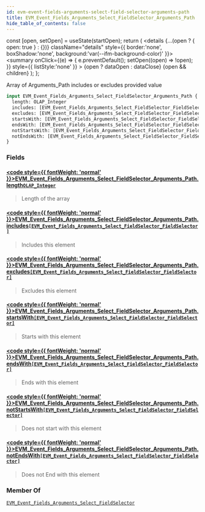 ```yaml
---
id: evm-event-fields-arguments-select-field-selector-arguments-path
title: EVM_Event_Fields_Arguments_Select_FieldSelector_Arguments_Path
hide_table_of_contents: false
---
```







  const [open, setOpen] = useState(startOpen);
  return (
    <details {...(open ? { open: true } : {})} className="details" style={{ border:'none', boxShadow:'none', background:'var(--ifm-background-color)' }}>
      <summary
        onClick={(e) => {
          e.preventDefault();
          setOpen((open) => !open);
        }}
        style={{ listStyle:'none' }}
      >
      {open ? dataOpen : dataClose}
      </summary>
      {open && children}
    </details>
  );
};










Array of Arguments_Path includes or excludes provided value


```graphql
input EVM_Event_Fields_Arguments_Select_FieldSelector_Arguments_Path {
  length: OLAP_Integer
  includes: [EVM_Event_Fields_Arguments_Select_FieldSelector_FieldSelector]
  excludes: [EVM_Event_Fields_Arguments_Select_FieldSelector_FieldSelector]
  startsWith: [EVM_Event_Fields_Arguments_Select_FieldSelector_FieldSelector]
  endsWith: [EVM_Event_Fields_Arguments_Select_FieldSelector_FieldSelector]
  notStartsWith: [EVM_Event_Fields_Arguments_Select_FieldSelector_FieldSelector]
  notEndsWith: [EVM_Event_Fields_Arguments_Select_FieldSelector_FieldSelector]
}
```




### Fields

#### [<code style={{ fontWeight: 'normal' }}>EVM_Event_Fields_Arguments_Select_FieldSelector_Arguments_Path.<b>length</b></code>](#)<Bullet />[`OLAP_Integer`](/docs/graphql-reference/inputs/olap-integer) <Badge class="badge badge--secondary" text="input"/> 
> 
> 
> Length of the array
> 

#### [<code style={{ fontWeight: 'normal' }}>EVM_Event_Fields_Arguments_Select_FieldSelector_Arguments_Path.<b>includes</b></code>](#)<Bullet />[`[EVM_Event_Fields_Arguments_Select_FieldSelector_FieldSelector]`](/docs/graphql-reference/inputs/evm-event-fields-arguments-select-field-selector-field-selector) <Badge class="badge badge--secondary" text="list"/> <Badge class="badge badge--secondary" text="input"/> 
> 
> 
> Includes this element
> 

#### [<code style={{ fontWeight: 'normal' }}>EVM_Event_Fields_Arguments_Select_FieldSelector_Arguments_Path.<b>excludes</b></code>](#)<Bullet />[`[EVM_Event_Fields_Arguments_Select_FieldSelector_FieldSelector]`](/docs/graphql-reference/inputs/evm-event-fields-arguments-select-field-selector-field-selector) <Badge class="badge badge--secondary" text="list"/> <Badge class="badge badge--secondary" text="input"/> 
> 
> 
> Excludes this element
> 

#### [<code style={{ fontWeight: 'normal' }}>EVM_Event_Fields_Arguments_Select_FieldSelector_Arguments_Path.<b>startsWith</b></code>](#)<Bullet />[`[EVM_Event_Fields_Arguments_Select_FieldSelector_FieldSelector]`](/docs/graphql-reference/inputs/evm-event-fields-arguments-select-field-selector-field-selector) <Badge class="badge badge--secondary" text="list"/> <Badge class="badge badge--secondary" text="input"/> 
> 
> 
> Starts with this element
> 

#### [<code style={{ fontWeight: 'normal' }}>EVM_Event_Fields_Arguments_Select_FieldSelector_Arguments_Path.<b>endsWith</b></code>](#)<Bullet />[`[EVM_Event_Fields_Arguments_Select_FieldSelector_FieldSelector]`](/docs/graphql-reference/inputs/evm-event-fields-arguments-select-field-selector-field-selector) <Badge class="badge badge--secondary" text="list"/> <Badge class="badge badge--secondary" text="input"/> 
> 
> 
> Ends with this element
> 

#### [<code style={{ fontWeight: 'normal' }}>EVM_Event_Fields_Arguments_Select_FieldSelector_Arguments_Path.<b>notStartsWith</b></code>](#)<Bullet />[`[EVM_Event_Fields_Arguments_Select_FieldSelector_FieldSelector]`](/docs/graphql-reference/inputs/evm-event-fields-arguments-select-field-selector-field-selector) <Badge class="badge badge--secondary" text="list"/> <Badge class="badge badge--secondary" text="input"/> 
> 
> 
> Does not start with this element
> 

#### [<code style={{ fontWeight: 'normal' }}>EVM_Event_Fields_Arguments_Select_FieldSelector_Arguments_Path.<b>notEndsWith</b></code>](#)<Bullet />[`[EVM_Event_Fields_Arguments_Select_FieldSelector_FieldSelector]`](/docs/graphql-reference/inputs/evm-event-fields-arguments-select-field-selector-field-selector) <Badge class="badge badge--secondary" text="list"/> <Badge class="badge badge--secondary" text="input"/> 
> 
> 
> Does not End with this element
> 



### Member Of

[`EVM_Event_Fields_Arguments_Select_FieldSelector`](/docs/graphql-reference/inputs/evm-event-fields-arguments-select-field-selector)  <Badge class="badge badge--secondary" text="input"/>

